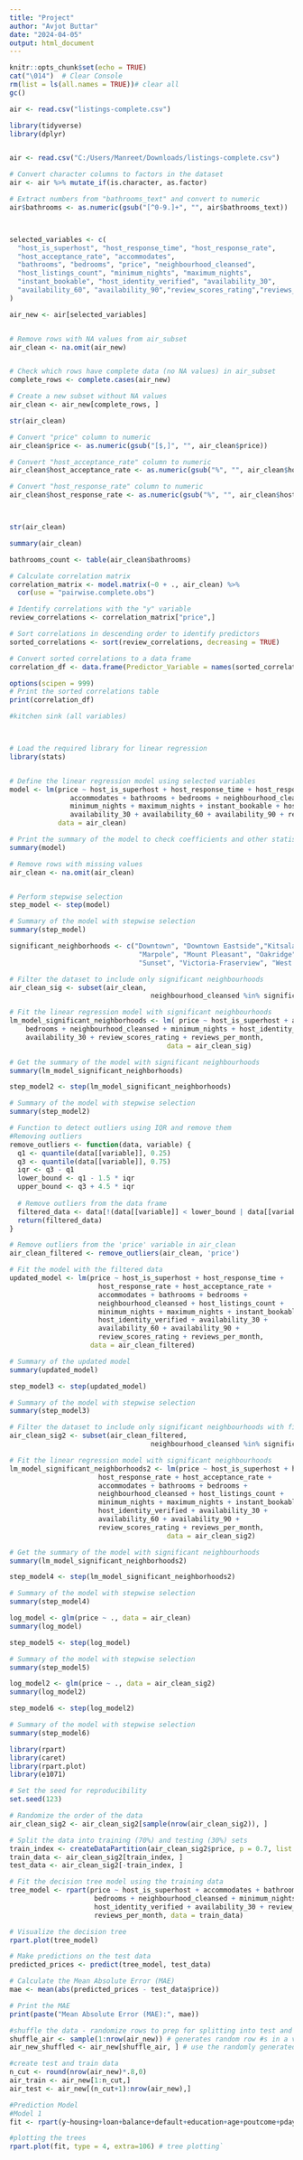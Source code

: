 ```yaml
---
title: "Project"
author: "Avjot Buttar"
date: "2024-04-05"
output: html_document
---
```



```r
knitr::opts_chunk$set(echo = TRUE)
cat("\014")  # Clear Console
rm(list = ls(all.names = TRUE))# clear all
gc()
```

```r
air <- read.csv("listings-complete.csv")
```


```r
library(tidyverse)
library(dplyr)


air <- read.csv("C:/Users/Manreet/Downloads/listings-complete.csv")

# Convert character columns to factors in the dataset
air <- air %>% mutate_if(is.character, as.factor) 

# Extract numbers from "bathrooms_text" and convert to numeric
air$bathrooms <- as.numeric(gsub("[^0-9.]+", "", air$bathrooms_text))



selected_variables <- c(
  "host_is_superhost", "host_response_time", "host_response_rate", 
  "host_acceptance_rate", "accommodates", 
  "bathrooms", "bedrooms", "price", "neighbourhood_cleansed", 
  "host_listings_count", "minimum_nights", "maximum_nights", 
  "instant_bookable", "host_identity_verified", "availability_30", 
  "availability_60", "availability_90","review_scores_rating","reviews_per_month", "has_availability","availability_365","number_of_reviews"
)

air_new <- air[selected_variables]


# Remove rows with NA values from air_subset
air_clean <- na.omit(air_new)


# Check which rows have complete data (no NA values) in air_subset
complete_rows <- complete.cases(air_new)

# Create a new subset without NA values
air_clean <- air_new[complete_rows, ]

str(air_clean)

# Convert "price" column to numeric
air_clean$price <- as.numeric(gsub("[$,]", "", air_clean$price))

# Convert "host_acceptance_rate" column to numeric
air_clean$host_acceptance_rate <- as.numeric(gsub("%", "", air_clean$host_acceptance_rate)) / 100

# Convert "host_response_rate" column to numeric
air_clean$host_response_rate <- as.numeric(gsub("%", "", air_clean$host_response_rate)) / 100



str(air_clean)

summary(air_clean)

bathrooms_count <- table(air_clean$bathrooms)


```


```r

# Calculate correlation matrix
correlation_matrix <- model.matrix(~0 + ., air_clean) %>%
  cor(use = "pairwise.complete.obs")

# Identify correlations with the "y" variable
review_correlations <- correlation_matrix["price",]

# Sort correlations in descending order to identify predictors
sorted_correlations <- sort(review_correlations, decreasing = TRUE)

# Convert sorted correlations to a data frame
correlation_df <- data.frame(Predictor_Variable = names(sorted_correlations), Correlation_with_y = sorted_correlations)

options(scipen = 999)
# Print the sorted correlations table
print(correlation_df)

```





```r
#kitchen sink (all variables)



# Load the required library for linear regression
library(stats)


# Define the linear regression model using selected variables
model <- lm(price ~ host_is_superhost + host_response_time + host_response_rate + host_acceptance_rate +
               accommodates + bathrooms + bedrooms + neighbourhood_cleansed + host_listings_count + 
               minimum_nights + maximum_nights + instant_bookable + host_identity_verified + 
               availability_30 + availability_60 + availability_90 + review_scores_rating + reviews_per_month + has_availability, 
            data = air_clean)

# Print the summary of the model to check coefficients and other statistics
summary(model)

# Remove rows with missing values
air_clean <- na.omit(air_clean)


# Perform stepwise selection
step_model <- step(model)

# Summary of the model with stepwise selection
summary(step_model)


```


```r
significant_neighborhoods <- c("Downtown", "Downtown Eastside","Kitsalano", "Hastings-Sunrise","Kerrisdale",
                                "Marpole", "Mount Pleasant", "Oakridge", "Renfrew-Collingwood",
                                "Sunset", "Victoria-Fraserview", "West End")

# Filter the dataset to include only significant neighbourhoods
air_clean_sig <- subset(air_clean, 
                                   neighbourhood_cleansed %in% significant_neighborhoods)

# Fit the linear regression model with significant neighbourhoods
lm_model_significant_neighborhoods <- lm( price ~ host_is_superhost + accommodates + bathrooms + 
    bedrooms + neighbourhood_cleansed + minimum_nights + host_identity_verified + 
    availability_30 + review_scores_rating + reviews_per_month, 
                                       data = air_clean_sig)

# Get the summary of the model with significant neighbourhoods
summary(lm_model_significant_neighborhoods)

step_model2 <- step(lm_model_significant_neighborhoods)

# Summary of the model with stepwise selection
summary(step_model2)

```


```r
# Function to detect outliers using IQR and remove them
#Removing outliers
remove_outliers <- function(data, variable) {
  q1 <- quantile(data[[variable]], 0.25)
  q3 <- quantile(data[[variable]], 0.75)
  iqr <- q3 - q1
  lower_bound <- q1 - 1.5 * iqr
  upper_bound <- q3 + 4.5 * iqr
  
  # Remove outliers from the data frame
  filtered_data <- data[!(data[[variable]] < lower_bound | data[[variable]] > upper_bound), ]
  return(filtered_data)
}

# Remove outliers from the 'price' variable in air_clean
air_clean_filtered <- remove_outliers(air_clean, 'price')
```





```r
# Fit the model with the filtered data
updated_model <- lm(price ~ host_is_superhost + host_response_time + 
                      host_response_rate + host_acceptance_rate + 
                      accommodates + bathrooms + bedrooms + 
                      neighbourhood_cleansed + host_listings_count + 
                      minimum_nights + maximum_nights + instant_bookable + 
                      host_identity_verified + availability_30 + 
                      availability_60 + availability_90 + 
                      review_scores_rating + reviews_per_month,
                    data = air_clean_filtered)

# Summary of the updated model
summary(updated_model)

step_model3 <- step(updated_model)

# Summary of the model with stepwise selection
summary(step_model3)
```


```r
# Filter the dataset to include only significant neighbourhoods with filtered data
air_clean_sig2 <- subset(air_clean_filtered, 
                                   neighbourhood_cleansed %in% significant_neighborhoods)

# Fit the linear regression model with significant neighbourhoods
lm_model_significant_neighborhoods2 <- lm(price ~ host_is_superhost + host_response_time + 
                      host_response_rate + host_acceptance_rate + 
                      accommodates + bathrooms + bedrooms + 
                      neighbourhood_cleansed + host_listings_count + 
                      minimum_nights + maximum_nights + instant_bookable + 
                      host_identity_verified + availability_30 + 
                      availability_60 + availability_90 + 
                      review_scores_rating + reviews_per_month, 
                                       data = air_clean_sig2)

# Get the summary of the model with significant neighbourhoods
summary(lm_model_significant_neighborhoods2)

step_model4 <- step(lm_model_significant_neighborhoods2)

# Summary of the model with stepwise selection
summary(step_model4)


```



```r
log_model <- glm(price ~ ., data = air_clean)
summary(log_model)

step_model5 <- step(log_model)

# Summary of the model with stepwise selection
summary(step_model5)

```


```r
log_model2 <- glm(price ~ ., data = air_clean_sig2)
summary(log_model2)

step_model6 <- step(log_model2)

# Summary of the model with stepwise selection
summary(step_model6)
```



```r
library(rpart)
library(caret)
library(rpart.plot)
library(e1071)

# Set the seed for reproducibility
set.seed(123)

# Randomize the order of the data
air_clean_sig2 <- air_clean_sig2[sample(nrow(air_clean_sig2)), ]

# Split the data into training (70%) and testing (30%) sets
train_index <- createDataPartition(air_clean_sig2$price, p = 0.7, list = FALSE)
train_data <- air_clean_sig2[train_index, ]
test_data <- air_clean_sig2[-train_index, ]

# Fit the decision tree model using the training data
tree_model <- rpart(price ~ host_is_superhost + accommodates + bathrooms + 
                     bedrooms + neighbourhood_cleansed + minimum_nights + 
                     host_identity_verified + availability_30 + review_scores_rating + 
                     reviews_per_month, data = train_data)

# Visualize the decision tree
rpart.plot(tree_model)

# Make predictions on the test data
predicted_prices <- predict(tree_model, test_data)

# Calculate the Mean Absolute Error (MAE)
mae <- mean(abs(predicted_prices - test_data$price))

# Print the MAE
print(paste("Mean Absolute Error (MAE):", mae))


```

```r

#shuffle the data - randomize rows to prep for splitting into test and train parts
shuffle_air <- sample(1:nrow(air_new)) # generates random row #s in a vector
air_new_shuffled <- air_new[shuffle_air, ] # use the randomly generated rows to shuffle dt

#create test and train data
n_cut <- round(nrow(air_new)*.8,0) 
air_train <- air_new[1:n_cut,]
air_test <- air_new[(n_cut+1):nrow(air_new),]

```

```r
#Prediction Model
#Model 1
fit <- rpart(y~housing+loan+balance+default+education+age+poutcome+pdays, data = bank_train, method = 'class') 

#plotting the trees
rpart.plot(fit, type = 4, extra=106) # tree plotting`


```